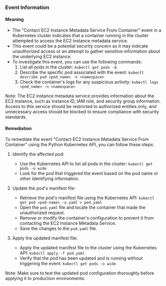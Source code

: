 
### Event Information

#### Meaning

- The "Contact EC2 Instance Metadata Service From Container" event in a Kubernetes cluster indicates that a container running in the cluster attempted to access the EC2 instance metadata service.
- This event could be a potential security concern as it may indicate unauthorized access or an attempt to gather sensitive information about the underlying EC2 instance.
- To investigate this event, you can use the following commands:
  1. List all pods in the cluster: `kubectl get pods -A`
  2. Describe the specific pod associated with the event: `kubectl describe pod <pod_name> -n <namespace>`
  3. Check the container's logs for any suspicious activity: `kubectl logs <pod_name> -n <namespace>`

Note: The EC2 instance metadata service provides information about the EC2 instance, such as instance ID, IAM role, and security group information. Access to this service should be restricted to authorized entities only, and unnecessary access should be blocked to ensure compliance with security standards.

#### Remediation

To remediate the event "Contact EC2 Instance Metadata Service From Container" using the Python Kubernetes API, you can follow these steps:

1. Identify the affected pod:
   - Use the Kubernetes API to list all pods in the cluster: `kubectl get pods -o wide`
   - Look for the pod that triggered the event based on the pod name or other identifying information.

2. Update the pod's manifest file:
   - Retrieve the pod's manifest file using the Kubernetes API: `kubectl get pod <pod-name> -o yaml > pod.yaml`
   - Open the `pod.yaml` file and locate the container that made the unauthorized request.
   - Remove or modify the container's configuration to prevent it from contacting the EC2 Instance Metadata Service.
   - Save the changes to the `pod.yaml` file.

3. Apply the updated manifest file:
   - Apply the updated manifest file to the cluster using the Kubernetes API: `kubectl apply -f pod.yaml`
   - Verify that the pod has been updated and is running without triggering the event: `kubectl get pods -o wide`

Note: Make sure to test the updated pod configuration thoroughly before applying it to production environments.

